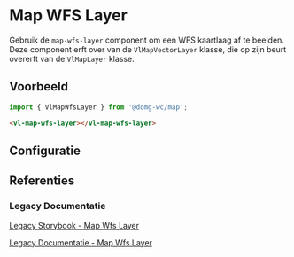 
# Map WFS Layer

<VluxMetaData id="map-layer-vector-layer-wfs-layer" />

Gebruik de `map-wfs-layer` component om een WFS kaartlaag af te beelden.<br/>
Deze component erft over van de `VlMapVectorLayer` klasse, die op zijn beurt overerft van de `VlMapLayer` klasse.


## Voorbeeld

```js
import { VlMapWfsLayer } from '@domg-wc/map';
```

```html
<vl-map-wfs-layer></vl-map-wfs-layer>
```

<Canvas of={VlMapWfsLayerStories.MapWfsLayerDefault} />


## Configuratie

<ArgTypes of={VlMapWfsLayerStories.MapWfsLayerDefault} />


## Referenties

### Legacy Documentatie

[Legacy Storybook - Map Wfs Layer](https://webcomponenten.omgeving.vlaanderen.be/storybook/?path=/docs/custom-elements-vl-map-vl-map-wfs-layer--default)

[Legacy Documentatie - Map Wfs Layer](https://webcomponenten.omgeving.vlaanderen.be/doc/VlMapWfsLayer.html)
